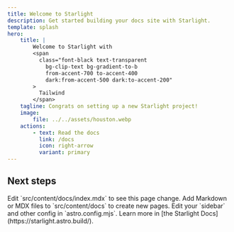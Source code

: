 ```yaml
---
title: Welcome to Starlight
description: Get started building your docs site with Starlight.
template: splash
hero:
    title: |
        Welcome to Starlight with
        <span
          class="font-black text-transparent
            bg-clip-text bg-gradient-to-b
            from-accent-700 to-accent-400
            dark:from-accent-500 dark:to-accent-200"
        >
          Tailwind
        </span>
    tagline: Congrats on setting up a new Starlight project!
    image:
        file: ../../assets/houston.webp
    actions:
        - text: Read the docs
          link: /docs
          icon: right-arrow
          variant: primary
---
```



## Next steps

<CardGrid stagger>
    <Card title="Update content" icon="pencil">
        Edit `src/content/docs/index.mdx` to see this page change.
    </Card>
    <Card title="Add new content" icon="add-document">
        Add Markdown or MDX files to `src/content/docs` to create new pages.
    </Card>
    <Card title="Configure your site" icon="setting">
        Edit your `sidebar` and other config in `astro.config.mjs`.
    </Card>
    <Card title="Read the docs" icon="open-book">
        Learn more in [the Starlight Docs](https://starlight.astro.build/).
    </Card>
</CardGrid>
